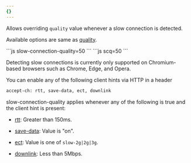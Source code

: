 ```yaml
---
{}
---
```



Allows overriding `quality` value whenever a slow connection is detected.

Available options are same as [quality](/images/transform-images/transform-via-url/#quality).

<Tabs>
	<TabItem label="URL format">```js slow-connection-quality=50 ```</TabItem>
	<TabItem label="URL format alias">```js scq=50 ```</TabItem>
</Tabs>

Detecting slow connections is currently only supported on Chromium-based browsers such as Chrome, Edge, and Opera.

You can enable any of the following client hints via HTTP in a header

```txt
accept-ch: rtt, save-data, ect, downlink
```

slow-connection-quality applies whenever any of the following is true and the client hint is present:

- [rtt](https://developer.mozilla.org/en-US/docs/Web/HTTP/Reference/Headers/RTT): Greater than 150ms.

- [save-data](https://developer.mozilla.org/en-US/docs/Web/HTTP/Reference/Headers/Save-Data): Value is "on".

- [ect](https://developer.mozilla.org/en-US/docs/Web/HTTP/Reference/Headers/ECT): Value is one of `slow-2g|2g|3g`.

- [downlink](https://developer.mozilla.org/en-US/docs/Web/HTTP/Reference/Headers/Downlink): Less than 5Mbps.
